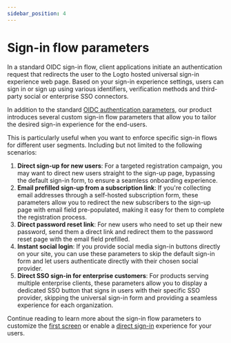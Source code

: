 ```yaml
---
sidebar_position: 4
---
```


# Sign-in flow parameters

In a standard OIDC sign-in flow, client applications initiate an authentication request that redirects the user to the Logto hosted universal sign-in experience web page. Based on your sign-in experience settings, users can sign in or sign up using various identifiers, verification methods and third-party social or enterprise SSO connectors.

In addition to the standard [OIDC authentication parameters](https://openid.net/specs/openid-connect-core-1_0.html#AuthRequest), our product introduces several custom sign-in flow parameters that allow you to tailor the desired sign-in experience for the end-users.

This is particularly useful when you want to enforce specific sign-in flows for different user segments. Including but not limited to the following scenarios:

1. **Direct sign-up for new users**: For a targeted registration campaign, you may want to direct new users straight to the sign-up page, bypassing the default sign-in form, to ensure a seamless onboarding experience.
2. **Email prefilled sign-up from a subscription link**: If you're collecting email addresses through a self-hosted subscription form, these parameters allow you to redirect the new subscribers to the sign-up page with email field pre-populated, making it easy for them to complete the registration process.
3. **Direct password reset link**: For new users who need to set up their new password, send them a direct link and redirect them to the password reset page with the email field prefilled.
4. **Instant social login**: If you provide social media sign-in buttons directly on your site, you can use these parameters to skip the default sign-in form and let users authenticate directly with their chosen social provider.
5. **Direct SSO sign-in for enterprise customers**: For products serving multiple enterprise clients, these parameters allow you to display a dedicated SSO button that signs in users with their specific SSO provider, skipping the universal sign-in form and providing a seamless experience for each organization.

Continue reading to learn more about the sign-in flow parameters to customize the [first screen](first-screen) or enable a [direct sign-in](direct-sign-in) experience for your users.
